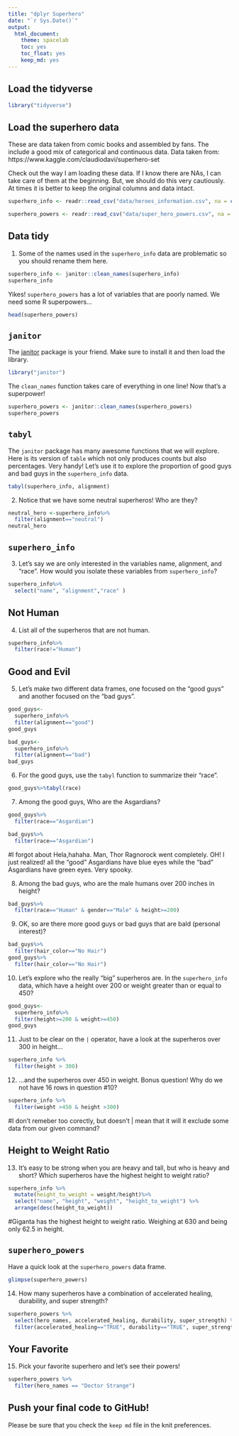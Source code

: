 ```yaml
---
title: "dplyr Superhero"
date: "`r Sys.Date()`"
output:
  html_document: 
    theme: spacelab
    toc: yes
    toc_float: yes
    keep_md: yes
---
```


## Load the tidyverse
```r
library("tidyverse")
```

## Load the superhero data
These are data taken from comic books and assembled by fans. The include a good mix of categorical and continuous data.  Data taken from: https://www.kaggle.com/claudiodavi/superhero-set  

Check out the way I am loading these data. If I know there are NAs, I can take care of them at the beginning. But, we should do this very cautiously. At times it is better to keep the original columns and data intact.  
```r
superhero_info <- readr::read_csv("data/heroes_information.csv", na = c("", "-99", "-"))
```

```r
superhero_powers <- readr::read_csv("data/super_hero_powers.csv", na = c("", "-99", "-"))
```

## Data tidy
1. Some of the names used in the `superhero_info` data are problematic so you should rename them here.  
```r
superhero_info <- janitor::clean_names(superhero_info)
superhero_info
```

Yikes! `superhero_powers` has a lot of variables that are poorly named. We need some R superpowers...
```r
head(superhero_powers)
```

## `janitor`
The [janitor](https://garthtarr.github.io/meatR/janitor.html) package is your friend. Make sure to install it and then load the library.  
```r
library("janitor")
```

The `clean_names` function takes care of everything in one line! Now that's a superpower!
```r
superhero_powers <- janitor::clean_names(superhero_powers)
superhero_powers
```

## `tabyl`
The `janitor` package has many awesome functions that we will explore. Here is its version of `table` which not only produces counts but also percentages. Very handy! Let's use it to explore the proportion of good guys and bad guys in the `superhero_info` data.  

```r
tabyl(superhero_info, alignment)
```

2. Notice that we have some neutral superheros! Who are they?
```r
neutral_hero <-superhero_info%>%
  filter(alignment=="neutral")
neutral_hero
```

## `superhero_info`
3. Let's say we are only interested in the variables name, alignment, and "race". How would you isolate these variables from `superhero_info`?
```r
superhero_info%>%
  select("name", "alignment","race" )
```

## Not Human
4. List all of the superheros that are not human.
```r
superhero_info%>%
  filter(race!="Human")
```

## Good and Evil
5. Let's make two different data frames, one focused on the "good guys" and another focused on the "bad guys".
```r
good_guys<-
  superhero_info%>%
  filter(alignment=="good")
good_guys
```

```r
bad_guys<-
  superhero_info%>%
  filter(alignment=="bad")
bad_guys
```

6. For the good guys, use the `tabyl` function to summarize their "race".
```r
good_guys%>%tabyl(race)
```

7. Among the good guys, Who are the Asgardians?
```r
good_guys%>%
  filter(race=="Asgardian")
```
```r
bad_guys%>%
  filter(race=="Asgardian")
```
#I forgot about Hela,hahaha. Man, Thor Ragnorock went completely. OH! I just realized! all the "good" Asgardians have blue eyes while the "bad" Asgardians have green eyes. Very spooky. 

8. Among the bad guys, who are the male humans over 200 inches in height?
```r
bad_guys%>%
  filter(race=="Human" & gender=="Male" & height>=200)
```

9. OK, so are there more good guys or bad guys that are bald (personal interest)?
```r
bad_guys%>%
  filter(hair_color=="No Hair")
good_guys%>%
  filter(hair_color=="No Hair")
```

10. Let's explore who the really "big" superheros are. In the `superhero_info` data, which have a height over 200 or weight greater than or equal to 450?
```r
good_guys<-
  superhero_info%>%
  filter(height>=200 & weight>=450)
good_guys
```

11. Just to be clear on the `|` operator,  have a look at the superheros over 300 in height...
```r
superhero_info %>%
  filter(height > 300)
```

12. ...and the superheros over 450 in weight. Bonus question! Why do we not have 16 rows in question #10?
```r
superhero_info %>%
  filter(weight >450 & height >300)
```
#I don't remeber too corectly, but doesn't | mean that it will it exclude some data from our given command?

## Height to Weight Ratio
13. It's easy to be strong when you are heavy and tall, but who is heavy and short? Which superheros have the highest height to weight ratio?
```r
superhero_info %>%
  mutate(height_to_weight = weight/height)%>%
  select("name", "height", "weight", "height_to_weight") %>%
  arrange(desc(height_to_weight))
```
#Giganta has the highest height to weight ratio. Weighing at 630 and being only 62.5 in height.

## `superhero_powers`
Have a quick look at the `superhero_powers` data frame.  
```r
glimpse(superhero_powers)
```

14. How many superheros have a combination of accelerated healing, durability, and super strength?
```r
superhero_powers %>% 
  select(hero_names, accelerated_healing, durability, super_strength) %>%
  filter(accelerated_healing=="TRUE", durability=="TRUE", super_strength=="TRUE")
```

## Your Favorite
15. Pick your favorite superhero and let's see their powers!
```r
superhero_powers %>%
  filter(hero_names == "Doctor Strange")
```

## Push your final code to GitHub!
Please be sure that you check the `keep md` file in the knit preferences.   